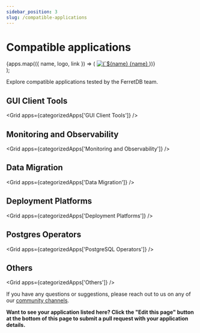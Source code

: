 ```yaml
---
sidebar_position: 3
slug: /compatible-applications
---
```


# Compatible applications



<div className={styles.container}>
  <div className={styles.grid}>
    {apps.map(({ name, logo, link }) => (
      <a
        key={name}
        href={link}
        target="_blank"
        rel="noopener noreferrer"
        className={`${styles.card} card`}
      >
        <img src={logo} alt={`${name} logo`} className={styles.logo} />
        {name}
      </a>
    ))}
  </div>
</div>
);

Explore compatible applications tested by the FerretDB team.

<div style={{ marginTop: '3rem' }} />

## GUI Client Tools

<Grid apps={categorizedApps['GUI Client Tools']} />

## Monitoring and Observability

<Grid apps={categorizedApps['Monitoring and Observability']} />

## Data Migration

<Grid apps={categorizedApps['Data Migration']} />

## Deployment Platforms

<Grid apps={categorizedApps['Deployment Platforms']} />

## Postgres Operators

<Grid apps={categorizedApps['PostgreSQL Operators']} />

## Others

<Grid apps={categorizedApps['Others']} />

If you have any questions or suggestions, please reach out to us on any of our [community channels](../introduction.md#community).

**Want to see your application listed here? Click the "Edit this page" button at the bottom of this page to submit a pull request with your application details.**
